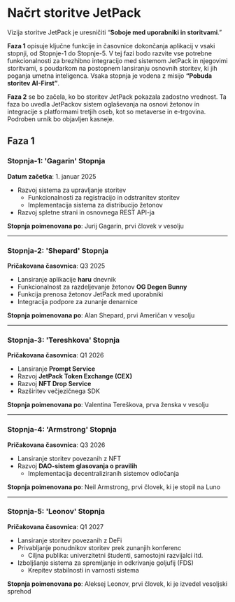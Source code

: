 # Načrt storitve JetPack

Vizija storitve JetPack je uresničiti “**Soboje med uporabniki in storitvami**.”

**Faza 1** opisuje ključne funkcije in časovnice dokončanja aplikacij v vsaki stopnji, od Stopnje-1 do Stopnje-5. V tej fazi bodo razvite vse potrebne funkcionalnosti za brezhibno integracijo med sistemom JetPack in njegovimi storitvami, s poudarkom na postopnem lansiranju osnovnih storitev, ki jih poganja umetna inteligenca. Vsaka stopnja je vodena z misijo **“Pobuda storitev AI-First”**.

**Faza 2** se bo začela, ko bo storitev JetPack pokazala zadostno vrednost. Ta faza bo uvedla JetPackov sistem oglaševanja na osnovi žetonov in integracije s platformami tretjih oseb, kot so metaverse in e-trgovina. Podroben urnik bo objavljen kasneje.


## Faza 1

### **Stopnja-1: 'Gagarin' Stopnja**
**Datum začetka**: 1. januar 2025

- Razvoj sistema za upravljanje storitev
  - Funkcionalnosti za registracijo in odstranitev storitev
  - Implementacija sistema za distribucijo žetonov
- Razvoj spletne strani in osnovnega REST API-ja

**Stopnja poimenovana po**: Jurij Gagarin, prvi človek v vesolju

---

### **Stopnja-2: 'Shepard' Stopnja**
**Pričakovana časovnica**: Q3 2025

- Lansiranje aplikacije **haru** dnevnik
- Funkcionalnost za razdeljevanje žetonov **OG Degen Bunny**
- Funkcija prenosa žetonov JetPack med uporabniki
- Integracija podpore za zunanje denarnice

**Stopnja poimenovana po**: Alan Shepard, prvi Američan v vesolju

---

### **Stopnja-3: 'Tereshkova' Stopnja**
**Pričakovana časovnica**: Q1 2026

- Lansiranje **Prompt Service**
- Razvoj **JetPack Token Exchange (CEX)**
- Razvoj **NFT Drop Service**
- Razširitev večjezičnega SDK

**Stopnja poimenovana po**: Valentina Tereškova, prva ženska v vesolju

---

### **Stopnja-4: 'Armstrong' Stopnja**
**Pričakovana časovnica**: Q3 2026

- Lansiranje storitev povezanih z NFT
- Razvoj **DAO-sistem glasovanja o pravilih**
  - Implementacija decentraliziranih sistemov odločanja

**Stopnja poimenovana po**: Neil Armstrong, prvi človek, ki je stopil na Luno

---

### **Stopnja-5: 'Leonov' Stopnja**
**Pričakovana časovnica**: Q1 2027

- Lansiranje storitev povezanih z DeFi
- Privabljanje ponudnikov storitev prek zunanjih konferenc
  - Ciljna publika: univerzitetni študenti, samostojni razvijalci itd.
- Izboljšanje sistema za spremljanje in odkrivanje goljufij (FDS)
  - Krepitev stabilnosti in varnosti sistema

**Stopnja poimenovana po**: Aleksej Leonov, prvi človek, ki je izvedel vesoljski sprehod